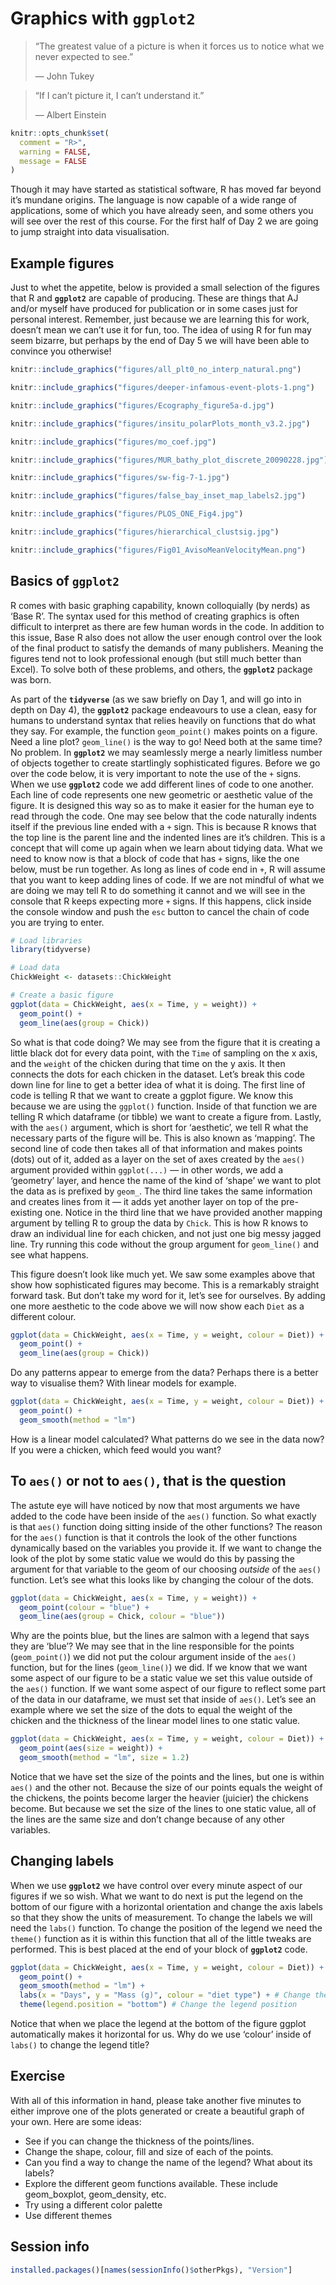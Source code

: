 # Graphics with **`ggplot2`** {#graphics}

> "The greatest value of a picture is when it forces us to notice what we never expected to see."
>
> --- John Tukey
  
> "If I can't picture it, I can't understand it."
>
> --- Albert Einstein

```r
knitr::opts_chunk$set(
  comment = "R>", 
  warning = FALSE, 
  message = FALSE
)
```

Though it may have started as statistical software, R has moved far beyond it's mundane origins. The language is now capable of a wide range of applications, some of which you have already seen, and some others you will see over the rest of this course. For the first half of Day 2 we are going to jump straight into data visualisation.

## Example figures

Just to whet the appetite, below is provided a small selection of the figures that R and **`ggplot2`** are capable of producing. These are things that AJ and/or myself have produced for publication or in some cases just for personal interest. Remember, just because we are learning this for work, doesn't mean we can't use it for fun, too. The idea of using R for fun may seem bizarre, but perhaps by the end of Day 5 we will have been able to convince you otherwise!

```r
knitr::include_graphics("figures/all_plt0_no_interp_natural.png")
```

```r
knitr::include_graphics("figures/deeper-infamous-event-plots-1.png")
```

```r
knitr::include_graphics("figures/Ecography_figure5a-d.jpg")
```

```r
knitr::include_graphics("figures/insitu_polarPlots_month_v3.2.jpg")
```

```r
knitr::include_graphics("figures/mo_coef.jpg")
```

```r
knitr::include_graphics("figures/MUR_bathy_plot_discrete_20090228.jpg")
```

```r
knitr::include_graphics("figures/sw-fig-7-1.jpg")
```

```r
knitr::include_graphics("figures/false_bay_inset_map_labels2.jpg")
```

```r
knitr::include_graphics("figures/PLOS_ONE_Fig4.jpg")
```

```r
knitr::include_graphics("figures/hierarchical_clustsig.jpg")
```

```r
knitr::include_graphics("figures/Fig01_AvisoMeanVelocityMean.png")
```

## Basics of **`ggplot2`**

R comes with basic graphing capability, known colloquially (by nerds) as 'Base R'. The syntax used for this method of creating graphics is often difficult to interpret as there are few human words in the code. In addition to this issue, Base R also does not allow the user enough control over the look of the final product to satisfy the demands of many publishers. Meaning the figures tend not to look professional enough (but still much better than Excel). To solve both of these problems, and others, the **`ggplot2`** package was born. 

As part of the **`tidyverse`** (as we saw briefly on Day 1, and will go into in depth on Day 4), the **`ggplot2`** package endeavours to use a clean, easy for humans to understand syntax that relies heavily on functions that do what they say. For example, the function `geom_point()` makes points on a figure. Need a line plot? `geom_line()` is the way to go! Need both at the same time? No problem. In **`ggplot2`** we may seamlessly merge a nearly limitless number of objects together to create startlingly sophisticated figures. Before we go over the code below, it is very important to note the use of the `+` signs. When we use **`ggplot2`** code we add different lines of code to one another. Each line of code represents one new geometric or aesthetic value of the figure. It is designed this way so as to make it easier for the human eye to read through the code. 
One may see below that the code naturally indents itself if the previous line ended with a `+` sign. This is because R knows that the top line is the parent line and the indented lines are it's children. This is a concept that will come up again when we learn about tidying data. What we need to know now is that a block of code that has `+` signs, like the one below, must be run together. As long as lines of code end in `+`, R will assume that you want to keep adding lines of code. If we are not mindful of what we are doing we may tell R to do something it cannot and we will see in the console that R keeps expecting more `+` signs. If this happens, click inside the console window and push the `esc` button to cancel the chain of code you are trying to enter.

```r
# Load libraries
library(tidyverse)

# Load data
ChickWeight <- datasets::ChickWeight

# Create a basic figure
ggplot(data = ChickWeight, aes(x = Time, y = weight)) +
  geom_point() +
  geom_line(aes(group = Chick))
```

So what is that code doing? We may see from the figure that it is creating a little black dot for every data point, with the `Time` of sampling on the x axis, and the `weight` of the chicken during that time on the y axis. It then connects the dots for each chicken in the dataset. Let's break this code down line for line to get a better idea of what it is doing. The first line of code is telling R that we want to create a ggplot figure. We know this because we are using the `ggplot()` function. Inside of that function we are telling R which dataframe (or tibble) we want to create a figure from. Lastly, with the `aes()` argument, which is short for 'aesthetic', we tell R what the necessary parts of the figure will be. This is also known as 'mapping'. The second line of code then takes all of that information and makes points (dots) out of it, added as a layer on the set of axes created by the `aes()` argument provided within `ggplot(...)` --- in other words, we add a 'geometry' layer, and hence the name of the kind of 'shape' we want to plot the data as is prefixed by `geom_`. The third line takes the same information and creates lines from it --- it adds yet another layer on top of the pre-existing one. Notice in the third line that we have provided another mapping argument by telling R to group the data by `Chick`. This is how R knows to draw an individual line for each chicken, and not just one big messy jagged line. Try running this code without the group argument for `geom_line()` and see what happens.

This figure doesn't look like much yet. We saw some examples above that show how sophisticated figures may become. This is a remarkably straight forward task. But don't take my word for it, let's see for ourselves. By adding one more aesthetic to the code above we will now show each `Diet` as a different colour.

```r
ggplot(data = ChickWeight, aes(x = Time, y = weight, colour = Diet)) +
  geom_point() +
  geom_line(aes(group = Chick))
```

Do any patterns appear to emerge from the data? Perhaps there is a better way to visualise them? With linear models for example.

```r
ggplot(data = ChickWeight, aes(x = Time, y = weight, colour = Diet)) +
  geom_point() +
  geom_smooth(method = "lm")
```

How is a linear model calculated? What patterns do we see in the data now? If you were a chicken, which feed would you want?

## To `aes()` or not to `aes()`, that is the question

The astute eye will have noticed by now that most arguments we have added to the code have been inside of the `aes()` function. So what exactly is that `aes()` function doing sitting inside of the other functions? The reason for the `aes()` function is that it controls the look of the other functions dynamically based on the variables you provide it. If we want to change the look of the plot by some static value we would do this by passing the argument for that variable to the geom of our choosing _outside_ of the `aes()` function. Let's see what this looks like by changing the colour of the dots.

```r
ggplot(data = ChickWeight, aes(x = Time, y = weight)) +
  geom_point(colour = "blue") +
  geom_line(aes(group = Chick, colour = "blue"))
```

Why are the points blue, but the lines are salmon with a legend that says they are 'blue'? We may see that in the line responsible for the points (`geom_point()`) we did not put the colour argument inside of the `aes()` function, but for the lines (`geom_line()`) we did. If we know that we want some aspect of our figure to be a static value we set this value outside of the `aes()` function. If we want some aspect of our figure to reflect some part of the data in our dataframe, we must set that inside of `aes()`. Let's see an example where we set the size of the dots to equal the weight of the chicken and the thickness of the linear model lines to one static value.

```r
ggplot(data = ChickWeight, aes(x = Time, y = weight, colour = Diet)) +
  geom_point(aes(size = weight)) +
  geom_smooth(method = "lm", size = 1.2)
```

Notice that we have set the size of the points and the lines, but one is within `aes()` and the other not. Because the size of our points equals the weight of the chickens, the points become larger the heavier (juicier) the chickens become. But because we set the size of the lines to one static value, all of the lines are the same size and don't change because of any other variables.

## Changing labels

When we use **`ggplot2`** we have control over every minute aspect of our figures if we so wish. What we want to do next is put the legend on the bottom of our figure with a horizontal orientation and change the axis labels so that they show the units of measurement. To change the labels we will need the `labs()` function. To change the position of the legend we need the `theme()` function as it is within this function that all of the little tweaks are performed. This is best placed at the end of your block of **`ggplot2`** code.

```r
ggplot(data = ChickWeight, aes(x = Time, y = weight, colour = Diet)) +
  geom_point() +
  geom_smooth(method = "lm") +
  labs(x = "Days", y = "Mass (g)", colour = "diet type") + # Change the labels
  theme(legend.position = "bottom") # Change the legend position
```

Notice that when we place the legend at the bottom of the figure ggplot automatically makes it horizontal for us. Why do we use 'colour' inside of `labs()` to change the legend title?

## Exercise

With all of this information in hand, please take another five minutes to either improve one of the plots generated or create a beautiful graph of your own. Here are some ideas:

- See if you can change the thickness of the points/lines.
- Change the shape, colour, fill and size of each of the points.
- Can you find a way to change the name of the legend? What about its labels?
- Explore the different geom functions available. These include geom_boxplot, geom_density, etc.
- Try using a different color palette
- Use different themes

## Session info
```r
installed.packages()[names(sessionInfo()$otherPkgs), "Version"]
```

